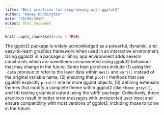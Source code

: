 ```yaml
---
title: "Best practices for programming with ggplot2"
author: "Dewey Dunnington"
date: "28/08/2019"
output: html_document
---
```


```r
knitr::opts_chunk$set(echo = TRUE)
```

The ggplot2 package is widely acknowledged as a powerful, dynamic, and easy-to-learn graphics framework when used in an interactive environment. Using ggplot2 in a package or Shiny app environment adds several constraints which are sometimes circumvented using ggplot2 behaviour that may change in the future. Some best practices include (1) using the `.data` pronoun to refer to the layer data within `aes()` and `vars()` instead of the original variable name, (2) ensuring that `plot()` methods that use ggplot2 explicitly `print()` one or more ggplot objects, (3) defining extension themes that modify a complete theme within ggplot2 (like `theme_gray()`), and (4) testing graphical output using the vdiffr package. Collectively, these practices result in better error messages with unexpected user input and ensure compatibility with most versions of ggplot2, including those to come in the future.
